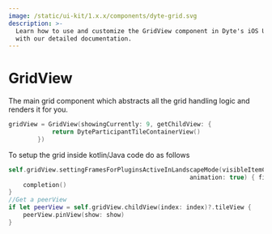```yaml
---
image: /static/ui-kit/1.x.x/components/dyte-grid.svg
description: >-
  Learn how to use and customize the GridView component in Dyte's iOS UiKit
  with our detailed documentation.
---
```


# GridView

The main grid component which abstracts all the grid handling logic and renders
it for you.

```swift
gridView = GridView(showingCurrently: 9, getChildView: {
            return DyteParticipantTileContainerView()
        })
```

To setup the grid inside kotlin/Java code do as follows

```swift
self.gridView.settingFramesForPluginsActiveInLandscapeMode(visibleItemCount: 7,
                                                  animation: true) { finish in
    completion()
}
//Get a peerView
if let peerView = self.gridView.childView(index: index)?.tileView {
    peerView.pinView(show: show)
}
```

<head>
  <title>iOS DyteGridViewV2</title>
</head>
